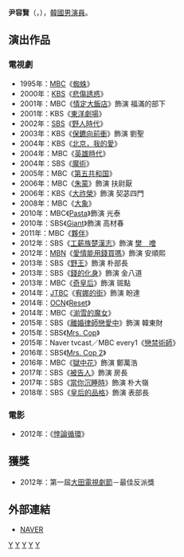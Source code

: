{{藝人
|姓名 = 尹容賢
|類型 = 男演員
|圖片 = 
|圖片尺寸 = 
|圖片簡介 = 
|本名 =  
|外文名 = 윤용현
|外文 = ko
|羅馬拼音 = Yoon Young Hyun
|英文名 =
|暱稱 =
|其他藝名 = 
|國籍 = {{KOR}}
|出生日期 = {{birth_date_and_age|1969|5|3}}
|出生地點 = {{KOR}}[[忠淸南道|忠淸南道]][[洪城郡|洪城郡]]{{link-ko|長谷面|장곡면}}
|宗教信仰 = 
|語言 = [[韓語|韓語]]
|職業 = [[演員|演員]]
|教育程度 = [[首爾藝術大學|首爾藝術大學]]電影系
|配偶 = 朴秀珍
|出道作品 = 
|出道日期 = 1988年
|代表作品 = 
|活躍年代 =
|唱片公司 = 
|經紀公司 = 
|相關團體 = 
|網站 = 
}}

'''尹容賢'''（{{lang-ko|'''윤용현'''}}，{{bd|1969年|5月3日}}），[[韓國|韓國]][[男演員|男演員]]。

== 演出作品 ==
=== 電視劇 ===
*1995年：[[文化廣播_(韓國)|MBC]]《[[蜘蛛_(電視劇)|蜘蛛]]》
*2000年：[[韓國放送公社|KBS]]《[[悲傷誘惑|悲傷誘惑]]》
*2001年：MBC《[[情定大飯店|情定大飯店]]》飾演 福滿的部下
*2001年：KBS《[[東洋劇場|東洋劇場]]》
*2002年：[[SBS_(韓國)|SBS]]《[[野人時代|野人時代]]》
*2003年：KBS《[[保鑣向前衝|保鑣向前衝]]》飾演 劉聖
*2004年：KBS《[[北京，我的愛|北京，我的愛]]》
*2004年：MBC《[[英雄時代_(電視劇)|英雄時代]]》
*2004年：SBS《[[魔術_(電視劇)|魔術]]》
*2005年：MBC《[[第五共和国_(電視劇)|第五共和国]]》
*2006年：MBC《[[朱蒙_(電視劇)|朱蒙]]》飾演 扶尉厭
*2006年：KBS《[[大祚榮_(電視劇)|大祚榮]]》飾演 契苾四門
*2008年：MBC《[[大象_(電視劇)|大象]]》
*2010年：MBC《[[Pasta_(電視劇)|Pasta]]》飾演 光泰
*2010年：SBS《[[巨人_(韓國電視劇)|Giant]]》飾演 高材春
*2011年：MBC《[[夥伴_(韓國電視劇)|夥伴]]》
*2012年：SBS《[[工薪族楚漢志|工薪族楚漢志]]》飾演 [[樊噲|樊　噲]]
*2012年：[[MBN|MBN]]《[[愛情能用錢買嗎|愛情能用錢買嗎]]》飾演 安順熙
*2013年：SBS《[[野王_(韓國電視劇)|野王]]》飾演 朴部長
*2013年：SBS《[[錢的化身|錢的化身]]》飾演 金八道
*2013年：MBC《[[奇皇后_(電視劇)|奇皇后]]》飾演 斑點
*2014年：[[JTBC|JTBC]]《[[宥娜的街|宥娜的街]]》飾演 盼達
*2014年：[[OCN|OCN]]《[[Reset|Reset]]》
*2014年：MBC《[[湔雪的魔女|湔雪的魔女]]》
*2015年：SBS《[[離婚律師戀愛中|離婚律師戀愛中]]》飾演 韓東財
*2015年：SBS《[[Mrs._Cop|Mrs. Cop]]》
*2015年：Naver tvcast／MBC every1《[[戀禁術師|戀禁術師]]》
*2016年：SBS《[[Mrs._Cop_2|Mrs. Cop 2]]》
*2016年：MBC《[[獄中花|獄中花]]》飾演 鄭萬浩
*2017年：SBS《[[被告人_(韓國電視劇)|被告人]]》飾演 房長
*2017年：SBS《[[當你沉睡時|當你沉睡時]]》飾演 朴大嶺
*2018年：SBS《[[皇后的品格|皇后的品格]]》飾演 表部長

=== 電影 ===
*2012年：《[[悖論循環|悖論循環]]》
== 獲獎 ==
*2012年：第一屆[[大田電視劇節|大田電視劇節]]－最佳反派獎
== 外部連結 ==
*[http://movie.naver.com/movie/bi/pi/basic.nhn?code=2484 NAVER]{{ko}}

[[Category:韓國電視演員|Y]]
[[Category:韓國電影演員|Y]]
[[Category:首爾藝術大學校友|Y]]
[[Category:忠清南道出身人物|Y]]
[[Category:尹姓|Y]]